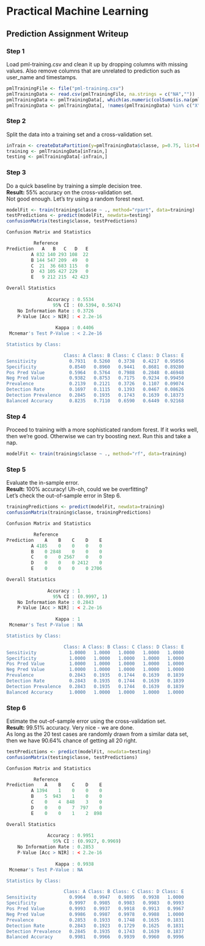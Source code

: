 Practical Machine Learning
========================================================
Prediction Assignment Writeup
-----------------------------

### Step 1
Load pml-training.csv and clean it up by dropping columns with missing values.
Also remove columns that are unrelated to prediction such as user_name and timestamps.
```{r step1, eval=FALSE, prompt=TRUE}
pmlTrainingFile <- file("pml-training.csv")
pmlTrainingData <- read.csv(pmlTrainingFile, na.strings = c("NA",""))
pmlTrainingData <- pmlTrainingData[, which(as.numeric(colSums(is.na(pmlTrainingData)))==0)]
pmlTrainingData <- pmlTrainingData[, !names(pmlTrainingData) %in% c("X", "user_name", "raw_timestamp_part_1", "raw_timestamp_part_2", "cvtd_timestamp", "new_window", "num_window")]
```

### Step 2
Split the data into a training set and a cross-validation set.
```{r step2, eval=FALSE, prompt=TRUE}
inTrain <- createDataPartition(y=pmlTrainingData$classe, p=0.75, list=FALSE)
training <- pmlTrainingData[inTrain,]
testing <- pmlTrainingData[-inTrain,]
```

### Step 3
Do a quick baseline by training a simple decision tree.<br>
<strong>Result:</strong> 55% accuracy on the cross-validation set.<br>
Not good enough.  Let's try using a random forest next.
```{r step3, eval=FALSE, prompt=TRUE}
modelFit <- train(training$classe ~ ., method="rpart", data=training)
testPredictions <- predict(modelFit, newdata=testing)
confusionMatrix(testing$classe, testPredictions)
```
```{r step3results, eval=FALSE}
Confusion Matrix and Statistics

          Reference
Prediction   A   B   C   D   E
         A 832 140 293 108  22
         B 144 547 209  49   0
         C  21  36 683 115   0
         D  43 105 427 229   0
         E   9 212 215  42 423

Overall Statistics
                                          
               Accuracy : 0.5534          
                 95% CI : (0.5394, 0.5674)
    No Information Rate : 0.3726          
    P-Value [Acc > NIR] : < 2.2e-16       
                                          
                  Kappa : 0.4406          
 Mcnemar's Test P-Value : < 2.2e-16       

Statistics by Class:

                     Class: A Class: B Class: C Class: D Class: E
Sensitivity            0.7931   0.5260   0.3738   0.4217  0.95056
Specificity            0.8540   0.8960   0.9441   0.8681  0.89280
Pos Pred Value         0.5964   0.5764   0.7988   0.2848  0.46948
Neg Pred Value         0.9382   0.8753   0.7175   0.9234  0.99450
Prevalence             0.2139   0.2121   0.3726   0.1107  0.09074
Detection Rate         0.1697   0.1115   0.1393   0.0467  0.08626
Detection Prevalence   0.2845   0.1935   0.1743   0.1639  0.18373
Balanced Accuracy      0.8235   0.7110   0.6590   0.6449  0.92168
```

### Step 4
Proceed to training with a more sophisticated random forest.
If it works well, then we're good.  Otherwise we can try boosting next.
Run this and take a nap.
```{r step4, eval=FALSE, prompt=TRUE}
modelFit <- train(training$classe ~ ., method="rf", data=training)
```

### Step 5
Evaluate the in-sample error.<br>
<strong>Result:</strong> 100% accuracy!  Uh-oh, could we be overfitting?<br>
Let's check the out-of-sample error in Step 6.
```{r step5, eval=FALSE, prompt=TRUE}
trainingPredictions <- predict(modelFit, newdata=training)
confusionMatrix(training$classe, trainingPredictions)
```
```{r step5results, eval=FALSE}
Confusion Matrix and Statistics

          Reference
Prediction    A    B    C    D    E
         A 4185    0    0    0    0
         B    0 2848    0    0    0
         C    0    0 2567    0    0
         D    0    0    0 2412    0
         E    0    0    0    0 2706

Overall Statistics
                                     
               Accuracy : 1          
                 95% CI : (0.9997, 1)
    No Information Rate : 0.2843     
    P-Value [Acc > NIR] : < 2.2e-16  
                                     
                  Kappa : 1          
 Mcnemar's Test P-Value : NA         

Statistics by Class:

                     Class: A Class: B Class: C Class: D Class: E
Sensitivity            1.0000   1.0000   1.0000   1.0000   1.0000
Specificity            1.0000   1.0000   1.0000   1.0000   1.0000
Pos Pred Value         1.0000   1.0000   1.0000   1.0000   1.0000
Neg Pred Value         1.0000   1.0000   1.0000   1.0000   1.0000
Prevalence             0.2843   0.1935   0.1744   0.1639   0.1839
Detection Rate         0.2843   0.1935   0.1744   0.1639   0.1839
Detection Prevalence   0.2843   0.1935   0.1744   0.1639   0.1839
Balanced Accuracy      1.0000   1.0000   1.0000   1.0000   1.0000
```

### Step 6
Estimate the out-of-sample error using the cross-validation set.<br>
<strong>Result:</strong> 99.51% accuracy.  Very nice - we are done.<br>
As long as the 20 test cases are randomly drawn from a similar data set,
then we have 90.64% chance of getting all 20 right.
```{r step6, eval=FALSE, prompt=TRUE}
testPredictions <- predict(modelFit, newdata=testing)
confusionMatrix(testing$classe, testPredictions)
```
```{r step6results, eval=FALSE}
Confusion Matrix and Statistics

          Reference
Prediction    A    B    C    D    E
         A 1394    1    0    0    0
         B    5  943    1    0    0
         C    0    4  848    3    0
         D    0    0    7  797    0
         E    0    0    1    2  898

Overall Statistics
                                          
               Accuracy : 0.9951          
                 95% CI : (0.9927, 0.9969)
    No Information Rate : 0.2853          
    P-Value [Acc > NIR] : < 2.2e-16       
                                          
                  Kappa : 0.9938          
 Mcnemar's Test P-Value : NA              

Statistics by Class:

                     Class: A Class: B Class: C Class: D Class: E
Sensitivity            0.9964   0.9947   0.9895   0.9938   1.0000
Specificity            0.9997   0.9985   0.9983   0.9983   0.9993
Pos Pred Value         0.9993   0.9937   0.9918   0.9913   0.9967
Neg Pred Value         0.9986   0.9987   0.9978   0.9988   1.0000
Prevalence             0.2853   0.1933   0.1748   0.1635   0.1831
Detection Rate         0.2843   0.1923   0.1729   0.1625   0.1831
Detection Prevalence   0.2845   0.1935   0.1743   0.1639   0.1837
Balanced Accuracy      0.9981   0.9966   0.9939   0.9960   0.9996
```